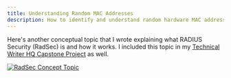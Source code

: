 ```yaml
---
title: Understanding Random MAC Addresses
description: How to identify and understand random hardware MAC addresses
---
```


Here's another conceptual topic that I wrote explaining what RADIUS Security (RadSec) is and how it
works. I included this topic in my [Technical Writer HQ Capstone Project](twhq-capstone) as well.

[![RadSec Concept Topic](/radsec.jpg)](/radsec.jpg)
